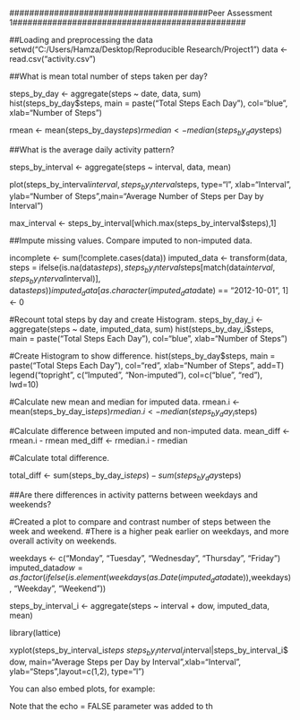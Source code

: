########################################Peer Assessment 1###############################################

##Loading and preprocessing the data
setwd("C:/Users/Hamza/Desktop/Reproducible Research/Project1")
data <- read.csv("activity.csv")

##What is mean total number of steps taken per day?

steps_by_day <- aggregate(steps ~ date, data, sum)
hist(steps_by_day$steps, main = paste("Total Steps Each Day"), col="blue", xlab="Number of Steps")


rmean <- mean(steps_by_day$steps)
rmedian <- median(steps_by_day$steps)

##What is the average daily activity pattern?

steps_by_interval <- aggregate(steps ~ interval, data, mean)

plot(steps_by_interval$interval,steps_by_interval$steps, type="l", xlab="Interval", ylab="Number of Steps",main="Average Number of Steps per Day by Interval")


max_interval <- steps_by_interval[which.max(steps_by_interval$steps),1]

##Impute missing values. Compare imputed to non-imputed data.

incomplete <- sum(!complete.cases(data))
imputed_data <- transform(data, steps = ifelse(is.na(data$steps), steps_by_interval$steps[match(data$interval, steps_by_interval$interval)], data$steps))
imputed_data[as.character(imputed_data$date) == "2012-10-01", 1] <- 0

#Recount total steps by day and create Histogram.
steps_by_day_i <- aggregate(steps ~ date, imputed_data, sum)
hist(steps_by_day_i$steps, main = paste("Total Steps Each Day"), col="blue", xlab="Number of Steps")

#Create Histogram to show difference. 
hist(steps_by_day$steps, main = paste("Total Steps Each Day"), col="red", xlab="Number of Steps", add=T)
legend("topright", c("Imputed", "Non-imputed"), col=c("blue", "red"), lwd=10)

#Calculate new mean and median for imputed data.
rmean.i <- mean(steps_by_day_i$steps)
rmedian.i <- median(steps_by_day_i$steps)

#Calculate difference between imputed and non-imputed data.
mean_diff <- rmean.i - rmean
med_diff <- rmedian.i - rmedian

#Calculate total difference.

total_diff <- sum(steps_by_day_i$steps) - sum(steps_by_day$steps)

##Are there differences in activity patterns between weekdays and weekends?

#Created a plot to compare and contrast number of steps between the week and weekend. 
#There is a higher peak earlier on weekdays, and more overall activity on weekends.

weekdays <- c("Monday", "Tuesday", "Wednesday", "Thursday", 
              "Friday")
imputed_data$dow = as.factor(ifelse(is.element(weekdays(as.Date(imputed_data$date)),weekdays), "Weekday", "Weekend"))

steps_by_interval_i <- aggregate(steps ~ interval + dow, imputed_data, mean)

library(lattice)


xyplot(steps_by_interval_i$steps ~ steps_by_interval_i$interval|steps_by_interval_i$dow, main="Average Steps per Day by Interval",xlab="Interval", ylab="Steps",layout=c(1,2), type="l")


You can also embed plots, for example:



Note that the echo = FALSE parameter was added to th
